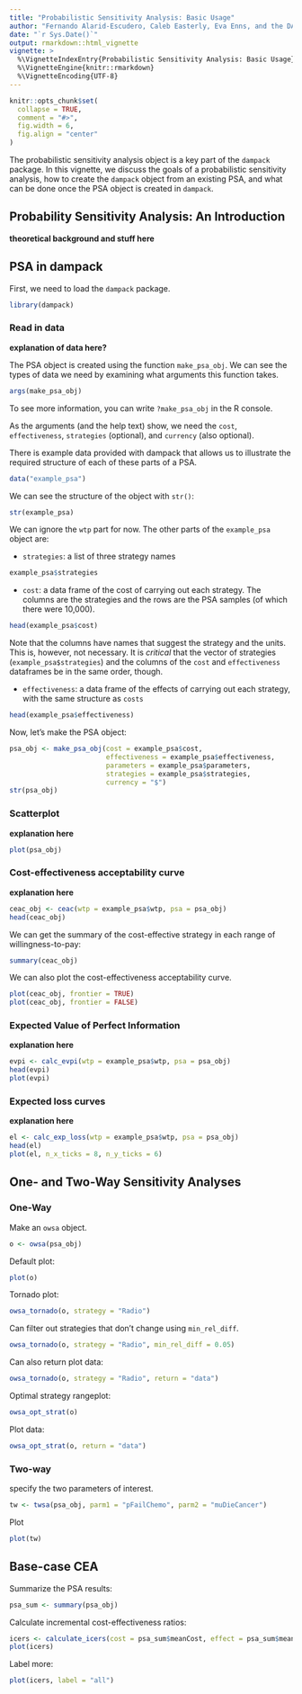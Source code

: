 ```yaml
---
title: "Probabilistic Sensitivity Analysis: Basic Usage"
author: "Fernando Alarid-Escudero, Caleb Easterly, Eva Enns, and the DARTH Team"
date: "`r Sys.Date()`"
output: rmarkdown::html_vignette
vignette: >
  %\VignetteIndexEntry{Probabilistic Sensitivity Analysis: Basic Usage}
  %\VignetteEngine{knitr::rmarkdown}
  %\VignetteEncoding{UTF-8}
---
```


```r
knitr::opts_chunk$set(
  collapse = TRUE,
  comment = "#>",
  fig.width = 6,
  fig.align = "center"
)
```

The probabilistic sensitivity analysis object is a key part of the `dampack` package. In this vignette, we discuss the goals of a probabilistic sensitivity analysis, how to create the `dampack` object from an existing PSA, and what can be done once the PSA object is created in `dampack`.

## Probability Sensitivity Analysis: An Introduction

**theoretical background and stuff here**

## PSA in dampack

First, we need to load the `dampack` package.
```r
library(dampack)
```

### Read in data

**explanation of data here?**

The PSA object is created using the function `make_psa_obj`. We can see the types of data we need by examining what arguments this function takes.

```r
args(make_psa_obj)
```

To see more information, you can write `?make_psa_obj` in the R console. 

As the arguments (and the help text) show, we need the `cost`, `effectiveness`, `strategies` (optional), and `currency` (also optional). 

There is example data provided with dampack that allows us to illustrate the required structure of each of these parts of a PSA.

```r
data("example_psa")
```

We can see the structure of the object with `str()`:
```r
str(example_psa)
```

We can ignore the `wtp` part for now. The other parts of the `example_psa` object are:

- `strategies`: a list of three strategy names
```r
example_psa$strategies
```

- `cost`: a data frame of the cost of carrying out each strategy. The columns are the strategies and the
rows are the PSA samples (of which there were 10,000).
```r
head(example_psa$cost)
```

Note that the columns have names that suggest the strategy and the units. This is, however, not necessary. It is *critical* that the vector of strategies (`example_psa$strategies`) and the columns of the `cost` and `effectiveness` dataframes be in the same order, though.

- `effectiveness`: a data frame of the effects of carrying out each strategy, with the same structure as `costs`
```r
head(example_psa$effectiveness)
```

Now, let's make the PSA object:

```r
psa_obj <- make_psa_obj(cost = example_psa$cost,
                        effectiveness = example_psa$effectiveness,
                        parameters = example_psa$parameters,
                        strategies = example_psa$strategies,
                        currency = "$")
str(psa_obj)
```

### Scatterplot

**explanation here**

```r
plot(psa_obj)
```

### Cost-effectiveness acceptability curve

**explanation here**

```r
ceac_obj <- ceac(wtp = example_psa$wtp, psa = psa_obj)
head(ceac_obj)
```

We can get the summary of the cost-effective strategy in each range of willingness-to-pay:

```r
summary(ceac_obj)
```

We can also plot the cost-effectiveness acceptability curve.

```r
plot(ceac_obj, frontier = TRUE)
plot(ceac_obj, frontier = FALSE)
```


### Expected Value of Perfect Information

**explanation here**

```r
evpi <- calc_evpi(wtp = example_psa$wtp, psa = psa_obj)
head(evpi)
plot(evpi)
```

### Expected loss curves

**explanation here**

```r
el <- calc_exp_loss(wtp = example_psa$wtp, psa = psa_obj)
head(el)
plot(el, n_x_ticks = 8, n_y_ticks = 6)
```

## One- and Two-Way Sensitivity Analyses

### One-Way

Make an `owsa` object.

```r
o <- owsa(psa_obj)
```

Default plot:

```r
plot(o)
```

Tornado plot:

```r
owsa_tornado(o, strategy = "Radio")
```

Can filter out strategies that don't change using `min_rel_diff`.

```r
owsa_tornado(o, strategy = "Radio", min_rel_diff = 0.05)
```

Can also return plot data:

```r
owsa_tornado(o, strategy = "Radio", return = "data")
```

Optimal strategy rangeplot:

```r
owsa_opt_strat(o)
```

Plot data:

```r
owsa_opt_strat(o, return = "data")
```

### Two-way

specify the two parameters of interest.

```r
tw <- twsa(psa_obj, parm1 = "pFailChemo", parm2 = "muDieCancer")
```

Plot

```r
plot(tw)
```

## Base-case CEA

Summarize the PSA results:

```r
psa_sum <- summary(psa_obj)
```

Calculate incremental cost-effectiveness ratios:

```r
icers <- calculate_icers(cost = psa_sum$meanCost, effect = psa_sum$meanEffect, strategies = psa_sum$Strategy)
plot(icers)
```

Label more:

```r
plot(icers, label = "all")
```
